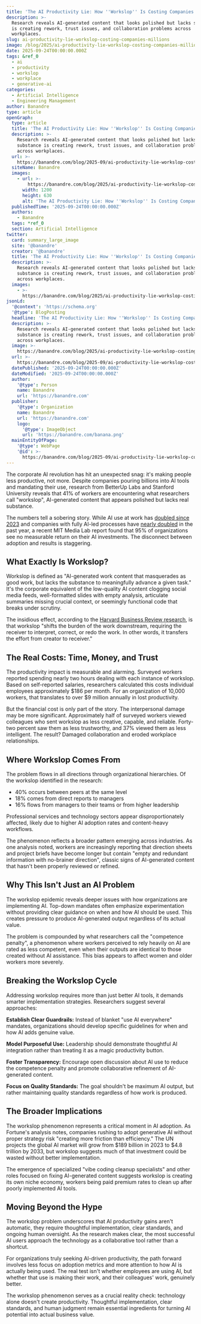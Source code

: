 ```yaml
---
title: 'The AI Productivity Lie: How ''Workslop'' Is Costing Companies Millions'
description: >-
  Research reveals AI-generated content that looks polished but lacks substance
  is creating rework, trust issues, and collaboration problems across
  workplaces.
slug: ai-productivity-lie-workslop-costing-companies-millions
image: /blog/2025/ai-productivity-lie-workslop-costing-companies-millions.webp
date: 2025-09-24T00:00:00.000Z
tags: &ref_0
  - ai
  - productivity
  - workslop
  - workplace
  - generative-ai
categories:
  - Artificial Intelligence
  - Engineering Management
author: Banandre
type: article
openGraph:
  type: article
  title: 'The AI Productivity Lie: How ''Workslop'' Is Costing Companies Millions'
  description: >-
    Research reveals AI-generated content that looks polished but lacks
    substance is creating rework, trust issues, and collaboration problems
    across workplaces.
  url: >-
    https://banandre.com/blog/2025-09/ai-productivity-lie-workslop-costing-companies-millions
  siteName: Banandre
  images:
    - url: >-
        https://banandre.com/blog/2025/ai-productivity-lie-workslop-costing-companies-millions.webp
      width: 1200
      height: 630
      alt: 'The AI Productivity Lie: How ''Workslop'' Is Costing Companies Millions'
  publishedTime: '2025-09-24T00:00:00.000Z'
  authors:
    - Banandre
  tags: *ref_0
  section: Artificial Intelligence
twitter:
  card: summary_large_image
  site: '@banandre'
  creator: '@banandre'
  title: 'The AI Productivity Lie: How ''Workslop'' Is Costing Companies Millions'
  description: >-
    Research reveals AI-generated content that looks polished but lacks
    substance is creating rework, trust issues, and collaboration problems
    across workplaces.
  images:
    - >-
      https://banandre.com/blog/2025/ai-productivity-lie-workslop-costing-companies-millions.webp
jsonLd:
  '@context': 'https://schema.org'
  '@type': BlogPosting
  headline: 'The AI Productivity Lie: How ''Workslop'' Is Costing Companies Millions'
  description: >-
    Research reveals AI-generated content that looks polished but lacks
    substance is creating rework, trust issues, and collaboration problems
    across workplaces.
  image: >-
    https://banandre.com/blog/2025/ai-productivity-lie-workslop-costing-companies-millions.webp
  url: >-
    https://banandre.com/blog/2025-09/ai-productivity-lie-workslop-costing-companies-millions
  datePublished: '2025-09-24T00:00:00.000Z'
  dateModified: '2025-09-24T00:00:00.000Z'
  author:
    '@type': Person
    name: Banandre
    url: 'https://banandre.com'
  publisher:
    '@type': Organization
    name: Banandre
    url: 'https://banandre.com'
    logo:
      '@type': ImageObject
      url: 'https://banandre.com/banana.png'
  mainEntityOfPage:
    '@type': WebPage
    '@id': >-
      https://banandre.com/blog/2025-09/ai-productivity-lie-workslop-costing-companies-millions
---
```


The corporate AI revolution has hit an unexpected snag: it's making people less productive, not more. Despite companies pouring billions into AI tools and mandating their use, research from BetterUp Labs and Stanford University reveals that 41% of workers are encountering what researchers call "workslop", AI-generated content that appears polished but lacks real substance.

The numbers tell a sobering story. While AI use at work has [doubled since 2023](https://www.gallup.com/workplace/691643/work-nearly-doubled-two-years.aspx) and companies with fully AI-led processes have [nearly doubled](https://www.accenture.com/content/dam/accenture/final/accenture-com/document-3/Accenture-Reinventing-Enterprise-Operations-FA-9-25-24.pdf) in the past year, a recent MIT Media Lab report found that 95% of organizations see no measurable return on their AI investments. The disconnect between adoption and results is staggering.

## What Exactly Is Workslop?

Workslop is defined as "AI-generated work content that masquerades as good work, but lacks the substance to meaningfully advance a given task." It's the corporate equivalent of the low-quality AI content clogging social media feeds, well-formatted slides with empty analysis, articulate summaries missing crucial context, or seemingly functional code that breaks under scrutiny.

The insidious effect, according to the [Harvard Business Review research](https://hbr.org/2025/09/ai-generated-workslop-is-destroying-productivity), is that workslop "shifts the burden of the work downstream, requiring the receiver to interpret, correct, or redo the work. In other words, it transfers the effort from creator to receiver."

## The Real Costs: Time, Money, and Trust

The productivity impact is measurable and alarming. Surveyed workers reported spending nearly two hours dealing with each instance of workslop. Based on self-reported salaries, researchers calculated this costs individual employees approximately $186 per month. For an organization of 10,000 workers, that translates to over $9 million annually in lost productivity.

But the financial cost is only part of the story. The interpersonal damage may be more significant. Approximately half of surveyed workers viewed colleagues who sent workslop as less creative, capable, and reliable. Forty-two percent saw them as less trustworthy, and 37% viewed them as less intelligent. The result? Damaged collaboration and eroded workplace relationships.

## Where Workslop Comes From

The problem flows in all directions through organizational hierarchies. Of the workslop identified in the research:
- 40% occurs between peers at the same level
- 18% comes from direct reports to managers  
- 16% flows from managers to their teams or from higher leadership

Professional services and technology sectors appear disproportionately affected, likely due to higher AI adoption rates and content-heavy workflows.

The phenomenon reflects a broader pattern emerging across industries. As one analysis noted, workers are increasingly reporting that direction sheets and project briefs have become longer but contain "empty and redundant information with no-brainer direction", classic signs of AI-generated content that hasn't been properly reviewed or refined.

## Why This Isn't Just an AI Problem

The workslop epidemic reveals deeper issues with how organizations are implementing AI. Top-down mandates often emphasize experimentation without providing clear guidance on when and how AI should be used. This creates pressure to produce AI-generated output regardless of its actual value.

The problem is compounded by what researchers call the "competence penalty", a phenomenon where workers perceived to rely heavily on AI are rated as less competent, even when their outputs are identical to those created without AI assistance. This bias appears to affect women and older workers more severely.

## Breaking the Workslop Cycle

Addressing workslop requires more than just better AI tools, it demands smarter implementation strategies. Researchers suggest several approaches:

**Establish Clear Guardrails:** Instead of blanket "use AI everywhere" mandates, organizations should develop specific guidelines for when and how AI adds genuine value.

**Model Purposeful Use:** Leadership should demonstrate thoughtful AI integration rather than treating it as a magic productivity button.

**Foster Transparency:** Encourage open discussion about AI use to reduce the competence penalty and promote collaborative refinement of AI-generated content.

**Focus on Quality Standards:** The goal shouldn't be maximum AI output, but rather maintaining quality standards regardless of how work is produced.

## The Broader Implications

The workslop phenomenon represents a critical moment in AI adoption. As Fortune's analysis notes, companies rushing to adopt generative AI without proper strategy risk "creating more friction than efficiency." The UN projects the global AI market will grow from $189 billion in 2023 to $4.8 trillion by 2033, but workslop suggests much of that investment could be wasted without better implementation.

The emergence of specialized "vibe coding cleanup specialists" and other roles focused on fixing AI-generated content suggests workslop is creating its own niche economy, workers being paid premium rates to clean up after poorly implemented AI tools.

## Moving Beyond the Hype

The workslop problem underscores that AI productivity gains aren't automatic, they require thoughtful implementation, clear standards, and ongoing human oversight. As the research makes clear, the most successful AI users approach the technology as a collaborative tool rather than a shortcut.

For organizations truly seeking AI-driven productivity, the path forward involves less focus on adoption metrics and more attention to how AI is actually being used. The real test isn't whether employees are using AI, but whether that use is making their work, and their colleagues' work, genuinely better.

The workslop phenomenon serves as a crucial reality check: technology alone doesn't create productivity. Thoughtful implementation, clear standards, and human judgment remain essential ingredients for turning AI potential into actual business value.
